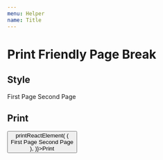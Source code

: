 ```yaml
---
menu: Helper
name: Title
---
```



# Print Friendly Page Break

## Style

<Playground>
    <div>
        First Page
        <PrintFriendlyPageBreak />
        Second Page
    </div>
</Playground>

## Print

<Playground>
    <button onClick={() => printReactElement(
        (<div>
            First Page
            <PrintFriendlyPageBreak />
            Second Page
        </div>),
    )}>Print</button>
</Playground>
